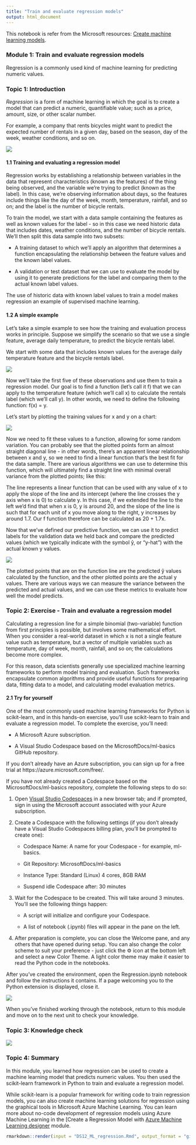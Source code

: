 ```yaml
---
title: "Train and evaluate regression models"
output: html_document
---
```


This notebook is refer from the Microsoft resources: [Create machine learning models](\https://docs.microsoft.com/en-gb/learn/paths/create-machine-learn-models/).

### Module 1: Train and evaluate regression models

Regression is a commonly used kind of machine learning for predicting numeric values.

### Topic 1: Introduction

*Regression* is a form of machine learning in which the goal is to create a model that can predict a numeric, quantifiable value; such as a price, amount, size, or other scalar number.

For example, a company that rents bicycles might want to predict the expected number of rentals in a given day, based on the season, day of the week, weather conditions, and so on.

![](https://docs.microsoft.com/en-gb/learn/wwl-data-ai/train-evaluate-regression-models/media/cycle-rentals.png)

#### 1.1 Training and evaluating a regression model

Regression works by establishing a relationship between variables in the data that represent characteristics (known as the features) of the thing being observed, and the variable we're trying to predict (known as the label). In this case, we're observing information about days, so the features include things like the day of the week, month, temperature, rainfall, and so on; and the label is the number of bicycle rentals.

To train the model, we start with a data sample containing the features as well as known values for the label - so in this case we need historic data that includes dates, weather conditions, and the number of bicycle rentals. We'll then split this data sample into two subsets:

- A training dataset to which we'll apply an algorithm that determines a function encapsulating the relationship between the feature values and the known label values.

- A validation or test dataset that we can use to evaluate the model by using it to generate predictions for the label and comparing them to the actual known label values.

The use of historic data with known label values to train a model makes regression an example of supervised machine learning.

#### 1.2 A simple example

Let's take a simple example to see how the training and evaluation process works in principle. Suppose we simplify the scenario so that we use a single feature, average daily temperature, to predict the bicycle rentals label.

We start with some data that includes known values for the average daily temperature feature and the bicycle rentals label.

![](../image/DS12_rental_data.png)

Now we'll take the first five of these observations and use them to train a regression model. Our goal is to find a function (let's call it f) that we can apply to the temperature feature (which we'll call x) to calculate the rentals label (which we'll call y). In other words, we need to define the following function: f(x) = y.

Let's start by plotting the training values for x and y on a chart:

![](https://docs.microsoft.com/en-gb/learn/wwl-data-ai/train-evaluate-regression-models/media/training-plot.png)

Now we need to fit these values to a function, allowing for some random variation. You can probably see that the plotted points form an almost straight diagonal line - in other words, there's an apparent linear relationship between x and y, so we need to find a linear function that's the best fit for the data sample. There are various algorithms we can use to determine this function, which will ultimately find a straight line with minimal overall variance from the plotted points; like this:

The line represents a linear function that can be used with any value of x to apply the slope of the line and its intercept (where the line crosses the y axis when x is 0) to calculate y. In this case, if we extended the line to the left we'd find that when x is 0, y is around 20, and the slope of the line is such that for each unit of x you move along to the right, y increases by around 1.7. Our f function therefore can be calculated as 20 + 1.7x.

Now that we've defined our predictive function, we can use it to predict labels for the validation data we held back and compare the predicted values (which we typically indicate with the symbol ŷ, or "y-hat") with the actual known y values.

![](https://docs.microsoft.com/en-gb/learn/wwl-data-ai/train-evaluate-regression-models/media/validation-plot.png)

The plotted points that are on the function line are the predicted ŷ values calculated by the function, and the other plotted points are the actual y values. There are various ways we can measure the variance between the predicted and actual values, and we can use these metrics to evaluate how well the model predicts.


### Topic 2: Exercise - Train and evaluate a regression model

Calculating a regression line for a simple binomial (two-variable) function from first principles is possible, but involves some mathematical effort. When you consider a real-world dataset in which x is not a single feature value such as temperature, but a vector of multiple variables such as temperature, day of week, month, rainfall, and so on; the calculations become more complex.

For this reason, data scientists generally use specialized machine learning frameworks to perform model training and evaluation. Such frameworks encapsulate common algorithms and provide useful functions for preparing data, fitting data to a model, and calculating model evaluation metrics.

#### 2.1 Try for yourself

One of the most commonly used machine learning frameworks for Python is scikit-learn, and in this hands-on exercise, you'll use scikit-learn to train and evaluate a regression model. To complete the exercise, you'll need:

- A Microsoft Azure subscription.

- A Visual Studio Codespace based on the MicrosoftDocs/ml-basics GitHub repository.

If you don't already have an Azure subscription, you can sign up for a free trial at https://azure.microsoft.com/free/.

If you have not already created a Codespace based on the MicrosoftDocs/ml-basics repository, complete the following steps to do so:

1. Open [Visual Studio Codespaces](https://online.visualstudio.com/environments/new?name=ml-basics&repo=MicrosoftDocs%2Fml-basics) in a new browser tab; and if prompted, sign in using the Microsoft account associated with your Azure subscription.

2. Create a Codespace with the following settings (if you don't already have a Visual Studio Codespaces billing plan, you'll be prompted to create one):

    - Codespace Name: A name for your Codespace - for example, ml-basics.

    - Git Repository: MicrosoftDocs/ml-basics

    - Instance Type: Standard (Linux) 4 cores, 8GB RAM

    - Suspend idle Codespace after: 30 minutes
    
3. Wait for the Codespace to be created. This will take around 3 minutes. You'll see the following things happen:

    - A script will initialize and configure your Codespace.

    - A list of notebook (.ipynb) files will appear in the pane on the left.
    
4. After preparation is complete, you can close the Welcome pane, and any others that have opened during setup. You can also change the color scheme to suit your preference - just click the ⚙ icon at the bottom left and select a new Color Theme. A light color theme may make it easier to read the Python code in the notebooks.

After you've created the environment, open the Regression.ipynb notebook and follow the instructions it contains. If a page welcoming you to the Python extension is displayed, close it.

![](../image/DS12_exe_note.png)

When you've finished working through the notebook, return to this module and move on to the next unit to check your knowledge.


### Topic 3: Knowledge check

![](../image/DS12_knowledge_check.png)


### Topic 4: Summary

In this module, you learned how regression can be used to create a machine learning model that predicts numeric values. You then used the scikit-learn framework in Python to train and evaluate a regression model.

While scikit-learn is a popular framework for writing code to train regression models, you can also create machine learning solutions for regression using the graphical tools in Microsoft Azure Machine Learning. You can learn more about no-code development of regression models using Azure Machine Learning in the [Create a Regression Model with [Azure Machine Learning designer](https://docs.microsoft.com/en-us/learn/modules/create-regression-model-azure-machine-learning-designer/) module.


```r
rmarkdown::render(input = "DS12_ML_regression.Rmd", output_format = "github_document", output_file = "README.md")
```

